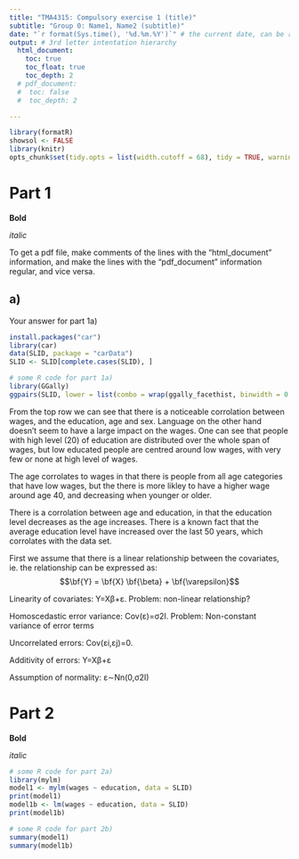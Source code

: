 --- 
title: "TMA4315: Compulsory exercise 1 (title)" 
subtitle: "Group 0: Name1, Name2 (subtitle)" 
date: "`r format(Sys.time(), '%d.%m.%Y')`" # the current date, can be regular text as well
output: # 3rd letter intentation hierarchy
  html_document:
    toc: true
    toc_float: true
    toc_depth: 2
  # pdf_document:
  #  toc: false
  #  toc_depth: 2

---

```{r setup, include = FALSE}
library(formatR)
showsol <- FALSE
library(knitr)
opts_chunk$set(tidy.opts = list(width.cutoff = 68), tidy = TRUE, warning = FALSE, error = FALSE, message = FALSE, echo = TRUE)
```

# Part 1

**Bold**

_italic_

To get a pdf file, make comments of the lines with the "html_document" information, and make the lines with the "pdf_document" information regular, and vice versa.

## a)

Your answer for part 1a)

```{r setup, include=FALSE}
install.packages("car")
library(car)
data(SLID, package = "carData")
SLID <- SLID[complete.cases(SLID), ]

```

```{r}
# some R code for part 1a)
library(GGally)
ggpairs(SLID, lower = list(combo = wrap(ggally_facethist, binwidth = 0.5)))
```

From the top row we can see that there is a noticeable corrolation between wages, and the education, age and sex. Language on the other hand doesn't seem to have a large impact on the wages. One can see that people with high level (20) of education are distributed over the whole span of wages, but low educated people are centred around low wages, with very few or none at high level of wages.

The age corrolates to wages in that there is people from all age categories that have low wages, but the there is more likley to have a higher wage around age 40, and decreasing when younger or older.


There is a corrolation between age and education, in that the education level decreases as the age increases. There is a known fact that the average education level have increased over the last 50 years, which corrolates with the data set. 


First we assume that there is a linear relationship between the covariates, ie. the relationship can be expressed as:
$$\bf{Y} = \bf{X} \bf{\beta} + \bf{\varepsilon}$$

Linearity of covariates: Y=Xβ+ε. Problem: non-linear relationship?

Homoscedastic error variance: Cov(ε)=σ2I. Problem: Non-constant variance of error terms

Uncorrelated errors: Cov(εi,εj)=0.

Additivity of errors: Y=Xβ+ε

Assumption of normality: ε∼Nn(0,σ2I)

# Part 2

**Bold**

_italic_



```{r}
# some R code for part 2a)
library(mylm)
model1 <- mylm(wages ~ education, data = SLID)
print(model1)
model1b <- lm(wages ~ education, data = SLID)
print(model1b)

```
```{r}
# some R code for part 2b)
summary(model1)
summary(model1b)

```




